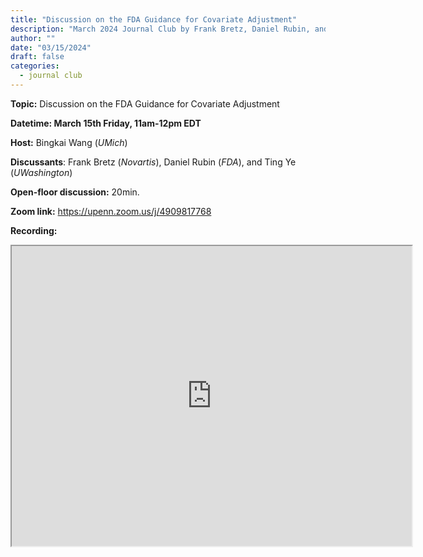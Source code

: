 ```yaml
---
title: "Discussion on the FDA Guidance for Covariate Adjustment"
description: "March 2024 Journal Club by Frank Bretz, Daniel Rubin, and Ting Ye"
author: ""
date: "03/15/2024"
draft: false
categories:
  - journal club
---
```


**Topic:** Discussion on the FDA Guidance for Covariate Adjustment

**Datetime: March 15th Friday, 11am-12pm EDT**

**Host:** Bingkai Wang (*UMich*)

**Discussants**: Frank Bretz (*Novartis*), Daniel Rubin (*FDA*), and Ting Ye (*UWashington*)

**Open-floor discussion:** 20min.

**Zoom link:** <https://upenn.zoom.us/j/4909817768>

**Recording:** 
<!-- [Journal-club-0315.mp4 - Google Drive](https://drive.google.com/file/d/1VSWw40RTpN2RLctit1gqs3Ld7o1FetEz/view?ts=65f481c3) -->

```{=html}
<iframe src="https://drive.google.com/file/d/1VSWw40RTpN2RLctit1gqs3Ld7o1FetEz/preview" width="640" height="480" allowfullscreen="true" allow="autoplay"></iframe>
```

```{=html}
<script src="https://giscus.app/client.js"
        data-repo="carswg/carswg.github.io"
        data-repo-id="R_kgDOLX8xOg"
        data-category="General"
        data-category-id="DIC_kwDOLX8xOs4CeZQB"
        data-mapping="title"
        data-strict="1"
        data-reactions-enabled="1"
        data-emit-metadata="0"
        data-input-position="bottom"
        data-theme="light_high_contrast"
        data-lang="en"
        crossorigin="anonymous"
        async>
</script>
```
